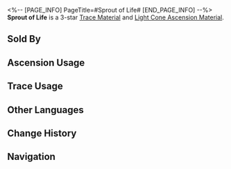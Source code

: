 <%-- [PAGE_INFO]
PageTitle=#Sprout of Life#
[END_PAGE_INFO] --%>
{{Item Infobox
|id          = 110172
|image       = Item Sprout of Life.png
|type        = Trace Material
|type2       = Light Cone Ascension Material
|invCategory = Upgrade Materials
|rarity      = 3
|effect      = A young sprout emerging from the Seed of Abundance. Used to level up Traces moderately for {{Color|h|Abundance}} characters.
|description = Radiating warmth, life and growth flourish around the place where it sinks its roots. Barren wastelands turn into luscious grass fields, withered plants rejuvenate and blossom, and springs burst through the ground to moisten the land.<br />As you get closer to it, your muscles and bones twitch and propagate with an unbearable itch.
|source1     = [[Calyx (Backwater Pass)]]
|source2     = [[Omni-Synthesizer]] &mdash; Material Synthesis
|source3     = [[Embers Exchange]]
|source4     = [[Omni-Synthesizer]] &mdash; Material Exchange
}}
{{Description|''"Life is unfailing where the soul abounds."''}}
'''Sprout of Life''' is a 3-star [[Trace Material]] and [[Light Cone Ascension Material]].

==Sold By==
{{Shop Availability}}

==Ascension Usage==
{{Ascension Usage}}

==Trace Usage==
{{Trace Usage}}

==Other Languages==
{{Other Languages
|en   = Sprout of Life
|zhs  = 生命之芽
|zht  = 生命之芽
|ja   = 生命の芽
|ko   = 생명의 새싹
|es   = Brote de la vida
|fr   = Pousse de la vie
|ru   = Росток жизни
|th   = Sprout of Life
|vi   = Mầm Sống
|de   = Spross des Lebens
|id   = Sprout of Life
|pt   = Broto da Vida
}}

==Change History==
{{Change History|1.0}}

==Navigation==
{{Upgrade Material Navbox}}